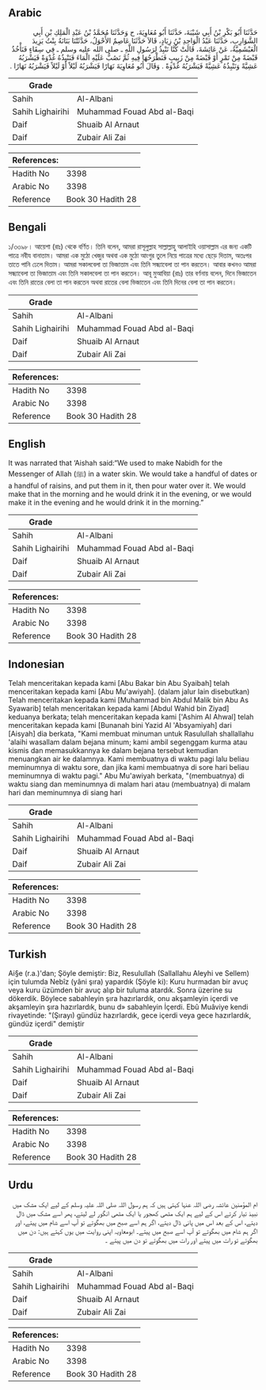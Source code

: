 ## Arabic


<div dir="rtl" lang="ar" style={{fontSize:'larger',backgroundColor:'#f8f9fa',padding:20}}>
حَدَّثَنَا أَبُو بَكْرِ بْنُ أَبِي شَيْبَةَ، حَدَّثَنَا أَبُو مُعَاوِيَةَ، ح وَحَدَّثَنَا مُحَمَّدُ بْنُ عَبْدِ الْمَلِكِ بْنِ أَبِي الشَّوَارِبِ، حَدَّثَنَا عَبْدُ الْوَاحِدِ بْنُ زِيَادٍ، قَالاَ حَدَّثَنَا عَاصِمٌ الأَحْوَلُ، حَدَّثَتْنَا بَنَانَةُ بِنْتُ يَزِيدَ الْعَبْشَمِيَّةُ، عَنْ عَائِشَةَ، قَالَتْ كُنَّا نَنْبِذُ لِرَسُولِ اللَّهِ ـ صلى الله عليه وسلم ـ فِي سِقَاءٍ فَنَأْخُذُ قَبْضَةً مِنْ تَمْرٍ أَوْ قَبْضَةً مِنْ زَبِيبٍ فَنَطْرَحُهَا فِيهِ ثُمَّ نَصُبُّ عَلَيْهِ الْمَاءَ فَنَنْبِذُهُ غُدْوَةً فَيَشْرَبُهُ عَشِيَّةً وَنَنْبِذُهُ عَشِيَّةً فَيَشْرَبُهُ غُدْوَةً ‏.‏ وَقَالَ أَبُو مُعَاوِيَةَ نَهَارًا فَيَشْرَبُهُ لَيْلاً أَوْ لَيْلاً فَيَشْرَبُهُ نَهَارًا ‏.‏
</div>
<div style={{backgroundColor:'#f8f9fa',padding:20, marginBottom: 10}}><table> <thead> <tr> <th>Grade</th> <th></th> </tr> </thead> <tbody> <tr><td>Sahih</td><td>Al-Albani</td></tr><tr><td>Sahih Lighairihi</td><td>Muhammad Fouad Abd al-Baqi</td></tr><tr><td>Daif</td><td>Shuaib Al Arnaut</td></tr><tr><td>Daif</td><td>Zubair Ali Zai</td></tr></tbody></table><table> <thead> <tr> <th>References:</th> <th></th> </tr> </thead> <tbody><tr><td>Hadith No</td><td>3398</td></tr><tr><td>Arabic No</td><td>3398</td></tr><tr><td>Reference</td><td>Book 30 Hadith 28</td></tr></tbody></table></div>

## Bengali


<div dir="ltr" lang="bn" style={{fontSize:'larger',backgroundColor:'#f8f9fa',padding:20}}>
১/৩৩৯৮। আয়েশা (রাঃ) থেকে বর্ণিত। তিনি বলেন, আমরা রাসূলুল্লাহ সাল্লাল্লাহু আলাইহি ওয়াসাল্লাম এর জন্য একটি পাত্রে নবীয বানাতাম। আমরা এক মুঠো খেজুর অথবা এক মুঠো আংগুর তুলে নিয়ে পাত্রের মধ্যে ছেড়ে দিতাম, অতঃপর তাতে পানি ঢেলে দিতাম। আমরা সকালবেলা তা ভিজাতাম এবং তিনি সন্ধ্যাবেলা তা পান করতেন। আবার কখনও আমরা সন্ধ্যাবেলা তা ভিজাতাম এবং তিনি সকালবেলা তা পান করতেন। আবূ মুআবিয়া (রাঃ) তার বর্ণনায় বলেন, দিনে ভিজাতেন এবং তিনি রাতের বেলা তা পান করতেন অথবা রাতের বেলা ভিজাতেন এবং তিনি দিনের বেলা তা পান করতেন।
</div>
<div style={{backgroundColor:'#f8f9fa',padding:20, marginBottom: 10}}><table> <thead> <tr> <th>Grade</th> <th></th> </tr> </thead> <tbody> <tr><td>Sahih</td><td>Al-Albani</td></tr><tr><td>Sahih Lighairihi</td><td>Muhammad Fouad Abd al-Baqi</td></tr><tr><td>Daif</td><td>Shuaib Al Arnaut</td></tr><tr><td>Daif</td><td>Zubair Ali Zai</td></tr></tbody></table><table> <thead> <tr> <th>References:</th> <th></th> </tr> </thead> <tbody><tr><td>Hadith No</td><td>3398</td></tr><tr><td>Arabic No</td><td>3398</td></tr><tr><td>Reference</td><td>Book 30 Hadith 28</td></tr></tbody></table></div>

## English


<div dir="ltr" lang="en" style={{fontSize:'larger',backgroundColor:'#f8f9fa',padding:20}}>
It was narrated that ‘Aishah said:“We used to make Nabidh for the Messenger of Allah (ﷺ) in a water skin. We would take a handful of dates or a handful of raisins, and put them in it, then pour water over it. We would make that in the morning and he would drink it in the evening, or we would make it in the evening and he would drink it in the morning.”
</div>
<div style={{backgroundColor:'#f8f9fa',padding:20, marginBottom: 10}}><table> <thead> <tr> <th>Grade</th> <th></th> </tr> </thead> <tbody> <tr><td>Sahih</td><td>Al-Albani</td></tr><tr><td>Sahih Lighairihi</td><td>Muhammad Fouad Abd al-Baqi</td></tr><tr><td>Daif</td><td>Shuaib Al Arnaut</td></tr><tr><td>Daif</td><td>Zubair Ali Zai</td></tr></tbody></table><table> <thead> <tr> <th>References:</th> <th></th> </tr> </thead> <tbody><tr><td>Hadith No</td><td>3398</td></tr><tr><td>Arabic No</td><td>3398</td></tr><tr><td>Reference</td><td>Book 30 Hadith 28</td></tr></tbody></table></div>

## Indonesian


<div dir="ltr" lang="id" style={{fontSize:'larger',backgroundColor:'#f8f9fa',padding:20}}>
Telah menceritakan kepada kami [Abu Bakar bin Abu Syaibah] telah menceritakan kepada kami [Abu Mu'awiyah]. (dalam jalur lain disebutkan) Telah menceritakan kepada kami [Muhammad bin Abdul Malik bin Abu As Syawarib] telah menceritakan kepada kami [Abdul Wahid bin Ziyad] keduanya berkata; telah menceritakan kepada kami ['Ashim Al Ahwal] telah menceritakan kepada kami [Bunanah bini Yazid Al 'Absyamiyah] dari [Aisyah] dia berkata, "Kami membuat minuman untuk Rasulullah shallallahu 'alaihi wasallam dalam bejana minum; kami ambil segenggam kurma atau kismis dan memasukkannya ke dalam bejana tersebut kemudian menuangkan air ke dalamnya. Kami membuatnya di waktu pagi lalu beliau meminumnya di waktu sore, dan jika kami membuatnya di sore hari beliau meminumnya di waktu pagi." Abu Mu'awiyah berkata, "(membuatnya) di waktu siang dan meminumnya di malam hari atau (membuatnya) di malam hari dan meminumnya di siang hari
</div>
<div style={{backgroundColor:'#f8f9fa',padding:20, marginBottom: 10}}><table> <thead> <tr> <th>Grade</th> <th></th> </tr> </thead> <tbody> <tr><td>Sahih</td><td>Al-Albani</td></tr><tr><td>Sahih Lighairihi</td><td>Muhammad Fouad Abd al-Baqi</td></tr><tr><td>Daif</td><td>Shuaib Al Arnaut</td></tr><tr><td>Daif</td><td>Zubair Ali Zai</td></tr></tbody></table><table> <thead> <tr> <th>References:</th> <th></th> </tr> </thead> <tbody><tr><td>Hadith No</td><td>3398</td></tr><tr><td>Arabic No</td><td>3398</td></tr><tr><td>Reference</td><td>Book 30 Hadith 28</td></tr></tbody></table></div>

## Turkish


<div dir="ltr" lang="tr" style={{fontSize:'larger',backgroundColor:'#f8f9fa',padding:20}}>
Ai§e (r.a.)'dan; Şöyle demiştir: Biz, Resulullah (Sallallahu Aleyhi ve Sellem) için tulumda Nebîz (yâni şıra) yapardık (Şöyle ki): Kuru hurmadan bir avuç veya kuru üzümden bir avuç alıp bir tuluma atardık. Sonra üzerine su dökerdik. Böylece sabahleyin şıra hazırlardık, onu akşamleyin içerdi ve akşamleyin şıra hazırlardık, bunu d» sabahleyin İçerdi. Ebû Muâviye kendi rivayetinde: "(Şırayı) gündüz hazırlardık, gece içerdi veya gece hazırlardık, gündüz içerdi" demiştir
</div>
<div style={{backgroundColor:'#f8f9fa',padding:20, marginBottom: 10}}><table> <thead> <tr> <th>Grade</th> <th></th> </tr> </thead> <tbody> <tr><td>Sahih</td><td>Al-Albani</td></tr><tr><td>Sahih Lighairihi</td><td>Muhammad Fouad Abd al-Baqi</td></tr><tr><td>Daif</td><td>Shuaib Al Arnaut</td></tr><tr><td>Daif</td><td>Zubair Ali Zai</td></tr></tbody></table><table> <thead> <tr> <th>References:</th> <th></th> </tr> </thead> <tbody><tr><td>Hadith No</td><td>3398</td></tr><tr><td>Arabic No</td><td>3398</td></tr><tr><td>Reference</td><td>Book 30 Hadith 28</td></tr></tbody></table></div>

## Urdu


<div dir="rtl" lang="ur" style={{fontSize:'larger',backgroundColor:'#f8f9fa',padding:20}}>
ام المؤمنین عائشہ رضی اللہ عنہا کہتی ہیں کہ ہم رسول اللہ صلی اللہ علیہ وسلم کے لیے ایک مشک میں نبیذ تیار کرتے اس کے لیے ہم ایک مٹھی کھجور یا ایک مٹھی انگور لے لیتے، پھر اسے مشک میں ڈال دیتے، اس کے بعد اس میں پانی ڈال دیتے، اگر ہم اسے صبح میں بھگوتے تو آپ اسے شام میں پیتے، اور اگر ہم شام میں بھگوتے تو آپ اسے صبح میں پیتے۔ ابومعاویہ اپنی روایت میں یوں کہتے ہیں: دن میں بھگوتے تو رات میں پیتے اور رات میں بھگوتے تو دن میں پیتے ۔
</div>
<div style={{backgroundColor:'#f8f9fa',padding:20, marginBottom: 10}}><table> <thead> <tr> <th>Grade</th> <th></th> </tr> </thead> <tbody> <tr><td>Sahih</td><td>Al-Albani</td></tr><tr><td>Sahih Lighairihi</td><td>Muhammad Fouad Abd al-Baqi</td></tr><tr><td>Daif</td><td>Shuaib Al Arnaut</td></tr><tr><td>Daif</td><td>Zubair Ali Zai</td></tr></tbody></table><table> <thead> <tr> <th>References:</th> <th></th> </tr> </thead> <tbody><tr><td>Hadith No</td><td>3398</td></tr><tr><td>Arabic No</td><td>3398</td></tr><tr><td>Reference</td><td>Book 30 Hadith 28</td></tr></tbody></table></div>